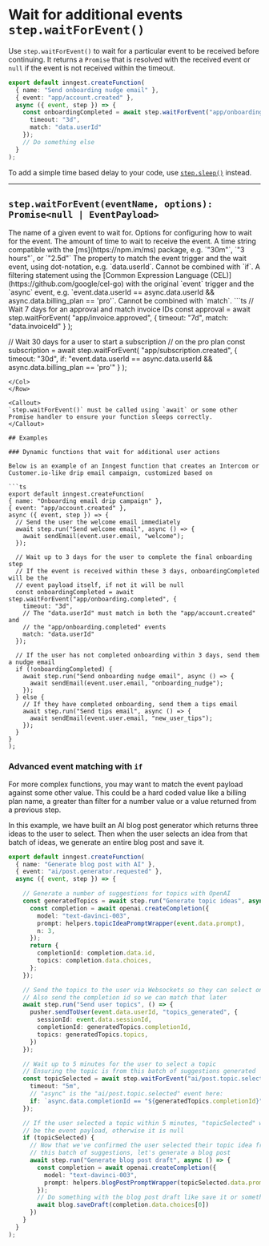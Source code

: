 # Wait for additional events `step.waitForEvent()`

Use `step.waitForEvent()` to wait for a particular event to be received before continuing. It returns a `Promise` that is resolved with the received event or `null` if the event is not received within the timeout.

```ts
export default inngest.createFunction(
  { name: "Send onboarding nudge email" },
  { event: "app/account.created" },
  async ({ event, step }) => {
    const onboardingCompleted = await step.waitForEvent("app/onboarding.completed", {
      timeout: "3d",
      match: "data.userId"
    });
    // Do something else
  }
);
```

To add a simple time based delay to your code, use [`step.sleep()`](/docs/reference/functions/step-sleep) instead.

---

## `step.waitForEvent(eventName, options): Promise<null | EventPayload>`

<Row>
  <Col>
    <Properties>
      <Property name="eventName" type="string" required>
        The name of a given event to wait for.
      </Property>
      <Property name="options" type="object" required>
        Options for configuring how to wait for the event.
        <Properties nested={true}>
          <Property name="timeout" type="string" required>
            The amount of time to wait to receive the event. A time string compatible with the [ms](https://npm.im/ms) package, e.g. `"30m"`, `"3 hours"`, or `"2.5d"`
          </Property>
          <Property name="match" type="string">
            The property to match the event trigger and the wait event, using dot-notation, e.g. `data.userId`. Cannot be combined with `if`.
          </Property>
          <Property name="if" type="string">
            A filtering statement using the [Common Expression Language (CEL)](https://github.com/google/cel-go) with the original `event` trigger and the `async` event, e.g. `event.data.userId == async.data.userId && async.data.billing_plan == 'pro'`. Cannot be combined with `match`.
          </Property>
        </Properties>
      </Property>
    </Properties>
  </Col>
  <Col>
  ```ts
  // Wait 7 days for an approval and match invoice IDs
  const approval = await step.waitForEvent(
    "app/invoice.approved",
    {
      timeout: "7d",
      match: "data.invoiceId"
    }
  );

  // Wait 30 days for a user to start a subscription
  // on the pro plan
  const subscription = await step.waitForEvent(
    "app/subscription.created",
    {
      timeout: "30d",
      if: "event.data.userId == async.data.userId && async.data.billing_plan == 'pro'"
    }
  );
  ```
  </Col>
</Row>

<Callout>
  `step.waitForEvent()` must be called using `await` or some other Promise handler to ensure your function sleeps correctly.
</Callout>

## Examples

### Dynamic functions that wait for additional user actions

Below is an example of an Inngest function that creates an Intercom or Customer.io-like drip email campaign, customized based on

```ts
export default inngest.createFunction(
  { name: "Onboarding email drip campaign" },
  { event: "app/account.created" },
  async ({ event, step }) => {
    // Send the user the welcome email immediately
    await step.run("Send welcome email", async () => {
      await sendEmail(event.user.email, "welcome");
    });

    // Wait up to 3 days for the user to complete the final onboarding step
    // If the event is received within these 3 days, onboardingCompleted will be the
    // event payload itself, if not it will be null
    const onboardingCompleted = await step.waitForEvent("app/onboarding.completed", {
      timeout: "3d",
      // The "data.userId" must match in both the "app/account.created" and
      // the "app/onboarding.completed" events
      match: "data.userId"
    });

    // If the user has not completed onboarding within 3 days, send them a nudge email
    if (!onboardingCompleted) {
      await step.run("Send onboarding nudge email", async () => {
        await sendEmail(event.user.email, "onboarding_nudge");
      });
    } else {
      // If they have completed onboarding, send them a tips email
      await step.run("Send tips email", async () => {
        await sendEmail(event.user.email, "new_user_tips");
      });
    }
  }
);
```

### Advanced event matching with `if`

For more complex functions, you may want to match the event payload against some other value. This could be a hard coded value like a billing plan name, a greater than filter for a number value or a value returned from a previous step.

In this example, we have built an AI blog post generator which returns three ideas to the user to select. Then when the user selects an idea from that batch of ideas, we generate an entire blog post and save it.

```ts
export default inngest.createFunction(
  { name: "Generate blog post with AI" },
  { event: "ai/post.generator.requested" },
  async ({ event, step }) => {

    // Generate a number of suggestions for topics with OpenAI
    const generatedTopics = await step.run("Generate topic ideas", async () => {
      const completion = await openai.createCompletion({
        model: "text-davinci-003",
        prompt: helpers.topicIdeaPromptWrapper(event.data.prompt),
        n: 3,
      });
      return {
        completionId: completion.data.id,
        topics: completion.data.choices,
      };
    });

    // Send the topics to the user via Websockets so they can select one
    // Also send the completion id so we can match that later
    await step.run("Send user topics", () => {
      pusher.sendToUser(event.data.userId, "topics_generated", {
        sessionId: event.data.sessionId,
        completionId: generatedTopics.completionId,
        topics: generatedTopics.topics,
      })
    });

    // Wait up to 5 minutes for the user to select a topic
    // Ensuring the topic is from this batch of suggestions generated
    const topicSelected = await step.waitForEvent("ai/post.topic.selected", {
      timeout: "5m",
      // "async" is the "ai/post.topic.selected" event here:
      if: `async.data.completionId == "${generatedTopics.completionId}"`
    });

    // If the user selected a topic within 5 minutes, "topicSelected" will
    // be the event payload, otherwise it is null
    if (topicSelected) {
      // Now that we've confirmed the user selected their topic idea from
      // this batch of suggestions, let's generate a blog post
      await step.run("Generate blog post draft", async () => {
        const completion = await openai.createCompletion({
          model: "text-davinci-003",
          prompt: helpers.blogPostPromptWrapper(topicSelected.data.prompt),
        });
        // Do something with the blog post draft like save it or something else...
        await blog.saveDraft(completion.data.choices[0])
      })
    }
  }
);
```
